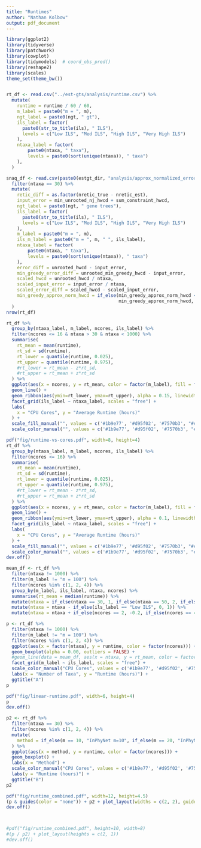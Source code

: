 ---
title: "Runtimes"
author: "Nathan Kolbow"
output: pdf_document
---

```{r}
library(ggplot2)
library(tidyverse)
library(patchwork)
library(cowplot)
library(tidymodels)  # coord_obs_pred()
library(reshape2)
library(scales)
theme_set(theme_bw())


rt_df <- read.csv("../est-gts/analysis/runtime.csv") %>%
  mutate(
    runtime = runtime / 60 / 60,
    m_label = paste0("m = ", m),
    ngt_label = paste0(ngt, " gt"),
    ils_label = factor(
      paste0(str_to_title(ils), " ILS"),
      levels = c("Low ILS", "Med ILS", "High ILS", "Very High ILS")
    ),
    ntaxa_label = factor(
        paste0(ntaxa, " taxa"),
        levels = paste0(sort(unique(ntaxa)), " taxa")
    ),
  )

snaq_df <- read.csv(paste0(estgt_dir, "analysis/approx_normalized_errors.csv")) %>%
  filter(ntaxa == 30) %>%
  mutate(
    retic_diff = as.factor(nretic_true - nretic_est),
    input_error = min_unrooted_nj_hwcd + sum_constraint_hwcd,
    ngt_label = paste0(ngt, " gene trees"),
    ils_label = factor(
      paste0(str_to_title(ils), " ILS"),
      levels = c("Low ILS", "Med ILS", "High ILS", "Very High ILS")
    ),
    m_label = paste0("m = ", m),
    ils_m_label = paste0("m = ", m, " ", ils_label),
    ntaxa_label = factor(
        paste0(ntaxa, " taxa"),
        levels = paste0(sort(unique(ntaxa)), " taxa")
    ),
    error_diff = unrooted_hwcd - input_error,
    min_greedy_error_diff = unrooted_min_greedy_hwcd - input_error,
    scaled_hwcd = unrooted_hwcd / ntaxa,
    scaled_input_error = input_error / ntaxa,
    scaled_error_diff = scaled_hwcd - scaled_input_error,
    min_greedy_approx_norm_hwcd = if_else(min_greedy_approx_norm_hwcd < unrooted_hwcd,
                                          min_greedy_approx_norm_hwcd, unrooted_hwcd)
  )
nrow(rt_df)
```



```{r}
rt_df %>%
  group_by(ntaxa_label, m_label, ncores, ils_label) %>%
  filter(ncores <= 16 & ntaxa > 30 & ntaxa < 1000) %>%
  summarise(
    rt_mean = mean(runtime),
    rt_sd = sd(runtime),
    rt_lower = quantile(runtime, 0.025),
    rt_upper = quantile(runtime, 0.975),
    #rt_lower = rt_mean - z*rt_sd,
    #rt_upper = rt_mean + z*rt_sd
  ) %>%
  ggplot(aes(x = ncores, y = rt_mean, color = factor(m_label), fill = factor(m_label))) +
  geom_line() +
  geom_ribbon(aes(ymin=rt_lower, ymax=rt_upper), alpha = 0.15, linewidth = 0) +
  facet_grid(ils_label ~ ntaxa_label, scales = "free") +
  labs(
    x = "CPU Cores", y = "Average Runtime (hours)"
  ) +
  scale_fill_manual("", values = c('#1b9e77', '#d95f02', '#7570b3', "#e7298a")) +
  scale_color_manual("", values = c('#1b9e77', '#d95f02', '#7570b3', "#e7298a"))

pdf("fig/runtime-vs-cores.pdf", width=8, height=4)
rt_df %>%
  group_by(ntaxa_label, m_label, ncores, ils_label) %>%
  filter(ncores <= 16) %>%
  summarise(
    rt_mean = mean(runtime),
    rt_sd = sd(runtime),
    rt_lower = quantile(runtime, 0.025),
    rt_upper = quantile(runtime, 0.975),
    #rt_lower = rt_mean - z*rt_sd,
    #rt_upper = rt_mean + z*rt_sd
  ) %>%
  ggplot(aes(x = ncores, y = rt_mean, color = factor(m_label), fill = factor(m_label))) +
  geom_line() +
  geom_ribbon(aes(ymin=rt_lower, ymax=rt_upper), alpha = 0.1, linewidth = 0) +
  facet_grid(ils_label ~ ntaxa_label, scales = "free") +
  labs(
    x = "CPU Cores", y = "Average Runtime (hours)"
  ) +
  scale_fill_manual("", values = c('#1b9e77', '#d95f02', '#7570b3', "#e7298a")) +
  scale_color_manual("", values = c('#1b9e77', '#d95f02', '#7570b3', "#e7298a"))
dev.off()
```






```{r}
mean_df <- rt_df %>%
  filter(ntaxa != 1000) %>%
  filter(m_label != "m = 100") %>%
  filter(ncores %in% c(1, 2, 4)) %>%
  group_by(m_label, ils_label, ntaxa, ncores) %>%
  summarise(rt_mean = median(runtime)) %>%
  mutate(ntaxa = if_else(ntaxa == 30, 1, if_else(ntaxa == 50, 2, if_else(ntaxa == 100, 3, 4)))) %>%
  mutate(ntaxa = ntaxa - if_else(ils_label == "Low ILS", 0, 1)) %>%
  mutate(ntaxa = ntaxa + if_else(ncores == 2, -0.2, if_else(ncores == 4, 0.0, 0.2)))

p <- rt_df %>%
  filter(ntaxa != 1000) %>%
  filter(m_label != "m = 100") %>%
  filter(ncores %in% c(1, 2, 4)) %>%
  ggplot(aes(x = factor(ntaxa), y = runtime, color = factor(ncores))) +
  geom_boxplot(alpha = 0.00, outliers = FALSE) +
  #geom_line(data = mean_df, aes(x = ntaxa, y = rt_mean, color = factor(ncores)), alpha = 1) +
  facet_grid(m_label ~ ils_label, scales = "free") +
  scale_color_manual("CPU Cores", values = c('#1b9e77', '#d95f02', '#7570b3', "#e7298a")) +
  labs(x = "Number of Taxa", y = "Runtime (hours)") +
  ggtitle("A")
p

pdf("fig/linear-runtime.pdf", width=6, height=4)
p
dev.off()
```





```{r}
p2 <- rt_df %>%
  filter(ntaxa == 30) %>%
  filter(ncores %in% c(1, 2, 4)) %>%
  mutate(
    method = if_else(m == 10, "InPhyNet m=10", if_else(m == 20, "InPhyNet m=20", "SNaQ"))
  ) %>%
  ggplot(aes(x = method, y = runtime, color = factor(ncores))) +
  geom_boxplot() +
  labs(x = "Method") +
  scale_color_manual("CPU Cores", values = c('#1b9e77', '#d95f02', '#7570b3', "#e7298a")) +
  labs(y = "Runtime (hours)") +
  ggtitle("B")
p2
```




```{r}
pdf("fig/runtime_combined.pdf", width=12, height=4.5)
(p & guides(color = "none")) + p2 + plot_layout(widths = c(2, 2), guides = "collect", axes = "collect")
dev.off()



#pdf("fig/runtime_combined.pdf", height=10, width=8)
#(p / p2) + plot_layout(heights = c(2, 1))
#dev.off()
```











